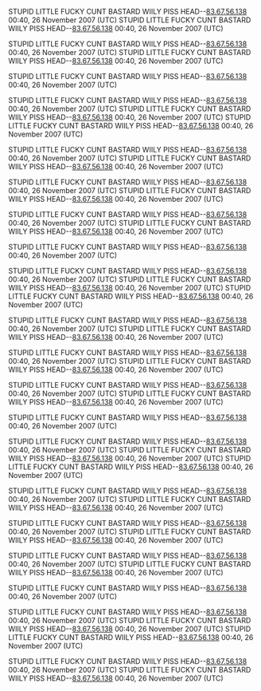 STUPID LITTLE FUCKY CUNT BASTARD WIILY PISS HEAD--[[Special:Contributions/83.67.56.138|83.67.56.138]] 00:40, 26 November 2007 (UTC)
STUPID LITTLE FUCKY CUNT BASTARD WIILY PISS HEAD--[[Special:Contributions/83.67.56.138|83.67.56.138]] 00:40, 26 November 2007 (UTC)

STUPID LITTLE FUCKY CUNT BASTARD WIILY PISS HEAD--[[Special:Contributions/83.67.56.138|83.67.56.138]] 00:40, 26 November 2007 (UTC)
STUPID LITTLE FUCKY CUNT BASTARD WIILY PISS HEAD--[[Special:Contributions/83.67.56.138|83.67.56.138]] 00:40, 26 November 2007 (UTC)


STUPID LITTLE FUCKY CUNT BASTARD WIILY PISS HEAD--[[Special:Contributions/83.67.56.138|83.67.56.138]] 00:40, 26 November 2007 (UTC)

STUPID LITTLE FUCKY CUNT BASTARD WIILY PISS HEAD--[[Special:Contributions/83.67.56.138|83.67.56.138]] 00:40, 26 November 2007 (UTC)
STUPID LITTLE FUCKY CUNT BASTARD WIILY PISS HEAD--[[Special:Contributions/83.67.56.138|83.67.56.138]] 00:40, 26 November 2007 (UTC)
STUPID LITTLE FUCKY CUNT BASTARD WIILY PISS HEAD--[[Special:Contributions/83.67.56.138|83.67.56.138]] 00:40, 26 November 2007 (UTC)


STUPID LITTLE FUCKY CUNT BASTARD WIILY PISS HEAD--[[Special:Contributions/83.67.56.138|83.67.56.138]] 00:40, 26 November 2007 (UTC)
STUPID LITTLE FUCKY CUNT BASTARD WIILY PISS HEAD--[[Special:Contributions/83.67.56.138|83.67.56.138]] 00:40, 26 November 2007 (UTC)

STUPID LITTLE FUCKY CUNT BASTARD WIILY PISS HEAD--[[Special:Contributions/83.67.56.138|83.67.56.138]] 00:40, 26 November 2007 (UTC)
STUPID LITTLE FUCKY CUNT BASTARD WIILY PISS HEAD--[[Special:Contributions/83.67.56.138|83.67.56.138]] 00:40, 26 November 2007 (UTC)

STUPID LITTLE FUCKY CUNT BASTARD WIILY PISS HEAD--[[Special:Contributions/83.67.56.138|83.67.56.138]] 00:40, 26 November 2007 (UTC)
STUPID LITTLE FUCKY CUNT BASTARD WIILY PISS HEAD--[[Special:Contributions/83.67.56.138|83.67.56.138]] 00:40, 26 November 2007 (UTC)


STUPID LITTLE FUCKY CUNT BASTARD WIILY PISS HEAD--[[Special:Contributions/83.67.56.138|83.67.56.138]] 00:40, 26 November 2007 (UTC)

STUPID LITTLE FUCKY CUNT BASTARD WIILY PISS HEAD--[[Special:Contributions/83.67.56.138|83.67.56.138]] 00:40, 26 November 2007 (UTC)
STUPID LITTLE FUCKY CUNT BASTARD WIILY PISS HEAD--[[Special:Contributions/83.67.56.138|83.67.56.138]] 00:40, 26 November 2007 (UTC)
STUPID LITTLE FUCKY CUNT BASTARD WIILY PISS HEAD--[[Special:Contributions/83.67.56.138|83.67.56.138]] 00:40, 26 November 2007 (UTC)


STUPID LITTLE FUCKY CUNT BASTARD WIILY PISS HEAD--[[Special:Contributions/83.67.56.138|83.67.56.138]] 00:40, 26 November 2007 (UTC)
STUPID LITTLE FUCKY CUNT BASTARD WIILY PISS HEAD--[[Special:Contributions/83.67.56.138|83.67.56.138]] 00:40, 26 November 2007 (UTC)

STUPID LITTLE FUCKY CUNT BASTARD WIILY PISS HEAD--[[Special:Contributions/83.67.56.138|83.67.56.138]] 00:40, 26 November 2007 (UTC)
STUPID LITTLE FUCKY CUNT BASTARD WIILY PISS HEAD--[[Special:Contributions/83.67.56.138|83.67.56.138]] 00:40, 26 November 2007 (UTC)

STUPID LITTLE FUCKY CUNT BASTARD WIILY PISS HEAD--[[Special:Contributions/83.67.56.138|83.67.56.138]] 00:40, 26 November 2007 (UTC)
STUPID LITTLE FUCKY CUNT BASTARD WIILY PISS HEAD--[[Special:Contributions/83.67.56.138|83.67.56.138]] 00:40, 26 November 2007 (UTC)


STUPID LITTLE FUCKY CUNT BASTARD WIILY PISS HEAD--[[Special:Contributions/83.67.56.138|83.67.56.138]] 00:40, 26 November 2007 (UTC)

STUPID LITTLE FUCKY CUNT BASTARD WIILY PISS HEAD--[[Special:Contributions/83.67.56.138|83.67.56.138]] 00:40, 26 November 2007 (UTC)
STUPID LITTLE FUCKY CUNT BASTARD WIILY PISS HEAD--[[Special:Contributions/83.67.56.138|83.67.56.138]] 00:40, 26 November 2007 (UTC)
STUPID LITTLE FUCKY CUNT BASTARD WIILY PISS HEAD--[[Special:Contributions/83.67.56.138|83.67.56.138]] 00:40, 26 November 2007 (UTC)


STUPID LITTLE FUCKY CUNT BASTARD WIILY PISS HEAD--[[Special:Contributions/83.67.56.138|83.67.56.138]] 00:40, 26 November 2007 (UTC)
STUPID LITTLE FUCKY CUNT BASTARD WIILY PISS HEAD--[[Special:Contributions/83.67.56.138|83.67.56.138]] 00:40, 26 November 2007 (UTC)

STUPID LITTLE FUCKY CUNT BASTARD WIILY PISS HEAD--[[Special:Contributions/83.67.56.138|83.67.56.138]] 00:40, 26 November 2007 (UTC)
STUPID LITTLE FUCKY CUNT BASTARD WIILY PISS HEAD--[[Special:Contributions/83.67.56.138|83.67.56.138]] 00:40, 26 November 2007 (UTC)

STUPID LITTLE FUCKY CUNT BASTARD WIILY PISS HEAD--[[Special:Contributions/83.67.56.138|83.67.56.138]] 00:40, 26 November 2007 (UTC)
STUPID LITTLE FUCKY CUNT BASTARD WIILY PISS HEAD--[[Special:Contributions/83.67.56.138|83.67.56.138]] 00:40, 26 November 2007 (UTC)


STUPID LITTLE FUCKY CUNT BASTARD WIILY PISS HEAD--[[Special:Contributions/83.67.56.138|83.67.56.138]] 00:40, 26 November 2007 (UTC)

STUPID LITTLE FUCKY CUNT BASTARD WIILY PISS HEAD--[[Special:Contributions/83.67.56.138|83.67.56.138]] 00:40, 26 November 2007 (UTC)
STUPID LITTLE FUCKY CUNT BASTARD WIILY PISS HEAD--[[Special:Contributions/83.67.56.138|83.67.56.138]] 00:40, 26 November 2007 (UTC)
STUPID LITTLE FUCKY CUNT BASTARD WIILY PISS HEAD--[[Special:Contributions/83.67.56.138|83.67.56.138]] 00:40, 26 November 2007 (UTC)


STUPID LITTLE FUCKY CUNT BASTARD WIILY PISS HEAD--[[Special:Contributions/83.67.56.138|83.67.56.138]] 00:40, 26 November 2007 (UTC)
STUPID LITTLE FUCKY CUNT BASTARD WIILY PISS HEAD--[[Special:Contributions/83.67.56.138|83.67.56.138]] 00:40, 26 November 2007 (UTC)